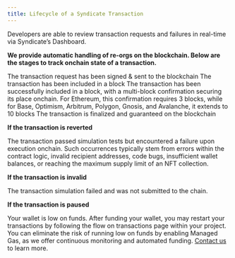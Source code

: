 ```yaml
---
title: Lifecycle of a Syndicate Transaction
---
```


Developers are able to review transaction requests and failures in real-time via Syndicate’s Dashboard. 

**We provide automatic handling of re-orgs on the blockchain. Below are the stages to track onchain state of a transaction.**

<Steps>
  <Step title="Pending">
    The transaction request has been signed & sent to the blockchain
  </Step>
  <Step title="Processed">
    The transaction has been included in a block
  </Step>
  <Step title="Submitted">
    The transaction has been successfully included in a block, with a multi-block confirmation securing its place onchain. For Ethereum, this confirmation requires 3 blocks, while for Base, Optimism, Arbitrum, Polygon, Gnosis, and Avalanche, it extends to 10 blocks
  </Step>
  <Step title="Confirmed">
    The transaction is finalized and guaranteed on the blockchain
  </Step>
</Steps>

**If the transaction is reverted**

The transaction passed simulation tests but encountered a failure upon execution onchain. Such occurrences typically stem from errors within the contract logic, invalid recipient addresses, code bugs, insufficient wallet balances, or reaching the maximum supply limit of an NFT collection.


**If the transaction is invalid**

The transaction simulation failed and was not submitted to the chain.

**If the transaction is paused**

Your wallet is low on funds. After funding your wallet, you may restart your transactions by following the flow on transactions page within your project. You can eliminate the risk of running low on funds by enabling Managed Gas, as we offer continuous monitoring and automated funding. [Contact us](https://syndicate.zapier.app/interest-form) to learn more.



